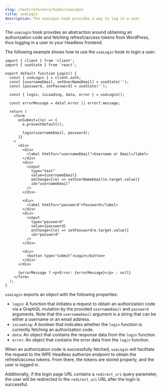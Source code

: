 ```yaml
---
slug: /next/reference/hooks/useLogin
title: useLogin
description: The useLogin hook provides a way to log in a user
---
```


The `useLogin` hook provides an abstraction around obtaining an authorization code and fetching refresh/access tokens from WordPress, thus logging in a user to your Headless frontend.

The following example shows how to use the `useLogin` hook to login a user:

```tsx title=pages/login.tsx {9,18}
import { client } from 'client';
import { useState } from 'react';

export default function Login() {
  const { useLogin } = client.auth;
  const [usernameEmail, setUserNameEmail] = useState('');
  const [password, setPassword] = useState('');

  const { login, isLoading, data, error } = useLogin();

  const errorMessage = data?.error || error?.message;

  return (
    <form
      onSubmit={(e) => {
        e.preventDefault();

        login(usernameEmail, password);
      }}
    >
      <div>
        <div>
          <label htmlFor="usernameEmail">Username or Email</label>
        </div>
        <div>
          <input
            type="text"
            value={usernameEmail}
            onChange={(e) => setUserNameEmail(e.target.value)}
            id="usernameEmail"
          />
        </div>

        <div>
          <label htmlFor="password">Password</label>
        </div>
        <div>
          <input
            type="password"
            value={password}
            onChange={(e) => setPassword(e.target.value)}
            id="password"
          />
        </div>

        <div>
          <button type="submit">Login</button>
        </div>
      </div>

      {errorMessage ? <p>Error: {errorMessage}</p> : null}
    </form>
  );
}
```

`useLogin` exports an object with the following properties:

- `login`: A function that initiates a request to obtain an authorization code via a GraphQL mutation by the provided `usernameEmail` and `password` arguments. Note that the `usernameEmail` argument is a string that can be either a username or an email address.
- `isLoading`: A boolean that indicates whether the `login` function is currently fetching an authorization code.
- `data`: An object that contains the response data from the `login` function.
- `error`: An object that contains the error data from the `login` function.

When an authorization code is successfully fetched, `useLogin` will facilitate the request to the WPE Headless authorize endpoint to obtain the refresh/access tokens. From there, the tokens are stored properly, and the user is logged in.

Additionally, if the login page URL contains a `redirect_uri` query parameter, the user will be redirected to the `redirect_uri` URL after the login is successful.
